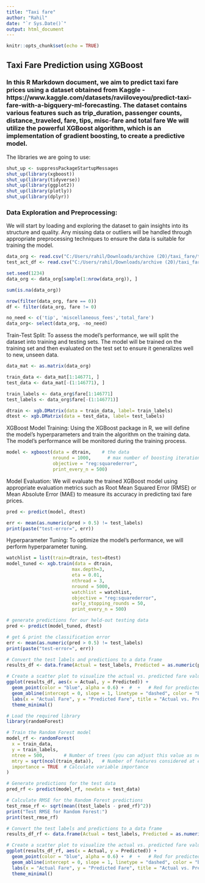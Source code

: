 ---
title: "Taxi fare"
author: "Rahil"
date: "`r Sys.Date()`"
output: html_document
---

```{r setup, include=FALSE}
knitr::opts_chunk$set(echo = TRUE)
```

## Taxi Fare Prediction using XGBoost

### In this R Markdown document, we aim to predict taxi fare prices using a dataset obtained from Kaggle - https://www.kaggle.com/datasets/raviiloveyou/predict-taxi-fare-with-a-bigquery-ml-forecasting. The dataset contains various features such as trip_duration, passenger counts, distance_traveled, fare, tips, misc-fare and total fare We will utilize the powerful XGBoost algorithm, which is an implementation of gradient boosting, to create a predictive model.

The libraries we are going to use:

```{r}
shut_up <- suppressPackageStartupMessages
shut_up(library(xgboost))
shut_up(library(tidyverse))
shut_up(library(ggplot2))
shut_up(library(plotly))
shut_up(library(dplyr))
```
### Data Exploration and Preprocessing:
We will start by loading and exploring the dataset to gain insights into its structure and quality. Any missing data or outliers will be handled through appropriate preprocessing techniques to ensure the data is suitable for training the model.
```{r}
data_org <- read.csv("C:/Users/rahil/Downloads/archive (20)/taxi_fare/train.csv")
test_act_df <- read.csv("C:/Users/rahil/Downloads/archive (20)/taxi_fare/test.csv")
```

```{r}
set.seed(1234)
data_org <- data_org[sample(1:nrow(data_org)), ]
```

```{r}
sum(is.na(data_org))
```

```{r}
nrow(filter(data_org, fare == 0))
df <- filter(data_org, fare != 0)
```

```{r}
no_need <- c('tip', 'miscellaneous_fees','total_fare')
data_org<- select(data_org, -no_need)
```
Train-Test Split: To assess the model's performance, we will split the dataset into training and testing sets. The model will be trained on the training set and then evaluated on the test set to ensure it generalizes well to new, unseen data.
```{r}
data_mat <- as.matrix(data_org)

train_data <- data_mat[1:146771, ]
test_data <- data_mat[-(1:146771), ]

train_labels <- data_org$fare[1:146771]
test_labels <- data_org$fare[-(1:146771)]
```

```{r}
dtrain <- xgb.DMatrix(data = train_data, label= train_labels)
dtest <- xgb.DMatrix(data = test_data, label= test_labels)
```
XGBoost Model Training: Using the XGBoost package in R, we will define the model's hyperparameters and train the algorithm on the training data. The model's performance will be monitored during the training process.
```{r}
model <- xgboost(data = dtrain,    # the data
                 nround = 1000,      # max number of boosting iterations
                 objective = "reg:squarederror",
                 print_every_n = 500)

```
Model Evaluation: We will evaluate the trained XGBoost model using appropriate evaluation metrics such as Root Mean Squared Error (RMSE) or Mean Absolute Error (MAE) to measure its accuracy in predicting taxi fare prices.
```{r}
pred <- predict(model, dtest)

err <- mean(as.numeric(pred > 0.5) != test_labels)
print(paste("test-error=", err))
```
Hyperparameter Tuning: To optimize the model's performance, we will perform hyperparameter tuning.
```{r}
watchlist = list(train=dtrain, test=dtest)
model_tuned <- xgb.train(data = dtrain, 
                        max.depth=3, 
                        eta = 0.01, 
                        nthread = 3, 
                        nround = 5000, 
                        watchlist = watchlist, 
                        objective = "reg:squarederror", 
                        early_stopping_rounds = 50,
                        print_every_n = 500)

# generate predictions for our held-out testing data
pred <- predict(model_tuned, dtest)

# get & print the classification error
err <- mean(as.numeric(pred > 0.5) != test_labels)
print(paste("test-error=", err))
```

```{r}
# Convert the test labels and predictions to a data frame
results_df <- data.frame(Actual = test_labels, Predicted = as.numeric(pred))

# Create a scatter plot to visualize the actual vs. predicted fare values
ggplot(results_df, aes(x = Actual, y = Predicted)) +
  geom_point(color = "blue", alpha = 0.6) +  #  +   # Red for predicted values
  geom_abline(intercept = 0, slope = 1, linetype = "dashed", color = "black") +
  labs(x = "Actual Fare", y = "Predicted Fare", title = "Actual vs. Predicted Fare Prices") +
  theme_minimal()
```
```{r}
# Load the required library
library(randomForest)

# Train the Random Forest model
model_rf <- randomForest(
  x = train_data,
  y = train_labels,
  ntree = 500,       # Number of trees (you can adjust this value as needed)
  mtry = sqrt(ncol(train_data)),   # Number of features considered at each split (default is sqrt(p))
  importance = TRUE  # Calculate variable importance
)

# Generate predictions for the test data
pred_rf <- predict(model_rf, newdata = test_data)

# Calculate RMSE for the Random Forest predictions
test_rmse_rf <- sqrt(mean((test_labels - pred_rf)^2))
print("Test RMSE for Random Forest:")
print(test_rmse_rf)

```

```{r}
# Convert the test labels and predictions to a data frame
results_df_rf <- data.frame(Actual = test_labels, Predicted = as.numeric(pred_rf))

# Create a scatter plot to visualize the actual vs. predicted fare values
ggplot(results_df_rf, aes(x = Actual, y = Predicted)) +
  geom_point(color = "blue", alpha = 0.6) +  #  +   # Red for predicted values
  geom_abline(intercept = 0, slope = 1, linetype = "dashed", color = "black") +
  labs(x = "Actual Fare", y = "Predicted Fare", title = "Actual vs. Predicted Fare Prices") +
  theme_minimal()
```
